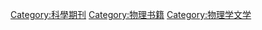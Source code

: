 {{Commonscat|Physics journals}}

[[Category:科學期刊|Category:科學期刊]]
[[Category:物理书籍|Category:物理书籍]]
[[Category:物理学文学|Category:物理学文学]]